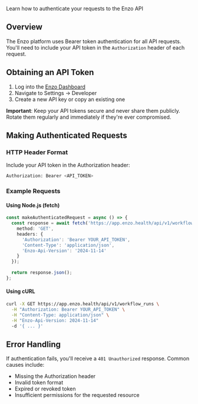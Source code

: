 Learn how to authenticate your requests to the Enzo API

## Overview

The Enzo platform uses Bearer token authentication for all API requests. You'll need to include your API token in the `Authorization` header of each request.

## Obtaining an API Token

1. Log into the [Enzo Dashboard](https://app.enzo.health)
2. Navigate to Settings → Developer
3. Create a new API key or copy an existing one

**Important**: Keep your API tokens secure and never share them publicly. Rotate them regularly and immediately if they're ever compromised.

## Making Authenticated Requests

### HTTP Header Format

Include your API token in the Authorization header:

```bash
Authorization: Bearer <API_TOKEN>
```

### Example Requests

#### Using Node.js (fetch)

```typescript
const makeAuthenticatedRequest = async () => {
  const response = await fetch('https://app.enzo.health/api/v1/workflow_runs/workflow_run_1234', {
    method: 'GET',
    headers: {
      'Authorization': 'Bearer YOUR_API_TOKEN',
      'Content-Type': 'application/json',
      'Enzo-Api-Version': '2024-11-14'
    }
  });
  
  return response.json();
};
```

#### Using cURL

```bash
curl -X GET https://app.enzo.health/api/v1/workflow_runs \
  -H "Authorization: Bearer YOUR_API_TOKEN" \
  -H "Content-Type: application/json" \
  -H "Enzo-Api-Version: 2024-11-14"
  -d '{ ... }'
```

## Error Handling

If authentication fails, you'll receive a `401 Unauthorized` response. Common causes include:

- Missing the Authorization header
- Invalid token format
- Expired or revoked token
- Insufficient permissions for the requested resource